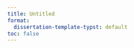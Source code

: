 ```yaml
---
title: Untitled
format:
  dissertation-template-typst: default
toc: false
---
```


\ 
\ 

```{=typst}
#set rect(
  inset: 8pt,
  fill: none,
  stroke: none,
  width: 100%,
)

#align(center+ top,
  grid(
    columns: 1,
    row-gutter: (0pt, 50pt, 50pt, 20pt, 20pt, 30pt, 10pt),
    rect[#text(14pt, weight: "bold", font: "Cambria")[Executieve functies in stressvolle omgevingen: Een integratie van deficit- en adaptatiemodellen door cognitief modelleren]],
    rect[#text(12pt, weight: "light", font: "Cambria")[(Met een samenvatting in het Nederlands)]],
    rect[#text(14pt, weight: "bold", font: "Cambria")[Proefschrift]],
    rect[#text(12pt, weight: "regular", font: "Cambria")[Ter verkrijging van de graad van doctor aan de \ Universiteit Utrecht \ op gezag van de \ rector magnificus, prof. dr. H.R.B.M. Kummeling, \ ingevolge het besluit van het College voor Promoties \ in het openbaar te verdedigen op]],
    rect[#text(12pt, weight: "regular", font: "Cambria")[Vrijdag XX XX 2025 te X:XX uur]],
    rect[#text(12pt, weight: "regular", font: "Cambria")[door]],
    rect[#text(14pt, weight: "bold", font: "Cambria")[Pieter Cornelis Stefan Vermeent]],
    rect[#text(12pt, weight: "regular", font: "Cambria")[geboren op 27 februari 1993 \ te Gouda]],
    align: center + top,
  )
)
```

```{=typst}
#pagebreak()
```